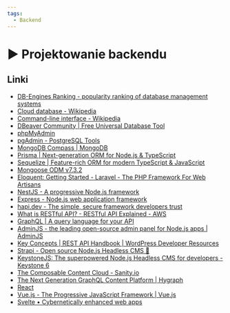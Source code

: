 ```yaml
---
tags:
  - Backend
---
```



# ▶️ Projektowanie backendu

<VimeoPlayer videoId="770677267" />

## Linki

- [DB-Engines Ranking - popularity ranking of database management systems](https://db-engines.com/en/ranking)
- [Cloud database - Wikipedia](https://en.wikipedia.org/wiki/Cloud_database)
- [Command-line interface - Wikipedia](https://en.wikipedia.org/wiki/Command-line_interface)
- [DBeaver Community | Free Universal Database Tool](https://dbeaver.io/)
- [phpMyAdmin](https://www.phpmyadmin.net/)
- [pgAdmin - PostgreSQL Tools](https://www.pgadmin.org/)
- [MongoDB Compass | MongoDB](https://www.mongodb.com/products/compass)
- [Prisma | Next-generation ORM for Node.js & TypeScript](https://www.prisma.io/)
- [Sequelize | Feature-rich ORM for modern TypeScript & JavaScript](https://sequelize.org/)
- [Mongoose ODM v7.3.2](https://mongoosejs.com/)
- [Eloquent: Getting Started - Laravel - The PHP Framework For Web Artisans](https://laravel.com/docs/master/eloquent)
- [NestJS - A progressive Node.js framework](https://nestjs.com/)
- [Express - Node.js web application framework](https://expressjs.com/)
- [hapi.dev - The simple, secure framework developers trust](https://hapi.dev/)
- [What is RESTful API? - RESTful API Explained - AWS](https://aws.amazon.com/what-is/restful-api/)
- [GraphQL | A query language for your API](https://graphql.org/)
- [AdminJS - the leading open-source admin panel for Node.js apps | AdminJS](https://adminjs.co/)
- [Key Concepts | REST API Handbook | WordPress Developer Resources](https://developer.wordpress.org/rest-api/key-concepts/)
- [Strapi - Open source Node.js Headless CMS 🚀](https://strapi.io/)
- [KeystoneJS: The superpowered Node.js Headless CMS for developers - Keystone 6](https://keystonejs.com/)
- [The Composable Content Cloud - Sanity.io](https://www.sanity.io/)
- [The Next Generation GraphQL Content Platform | Hygraph](https://hygraph.com/)
- [React](https://react.dev/)
- [Vue.js - The Progressive JavaScript Framework | Vue.js](https://vuejs.org/)
- [Svelte • Cybernetically enhanced web apps](https://svelte.dev/)

